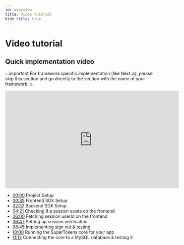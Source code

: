 ```yaml
---
id: overview
title: Video tutorial
hide_title: true
---
```


# Video tutorial

## Quick implementation video

:::important
For framework specific implementation (like Next.js), please skip this section and go directly to the section with the name of your framework. 
:::

<iframe  width="560" height="315" src="https://www.youtube.com/embed/JB1Cc-NDzuc" frameborder="0" allow="accelerometer; autoplay; clipboard-write; encrypted-media; gyroscope; picture-in-picture" allowfullscreen></iframe>


- [00:00](https://www.youtube.com/watch?v=JB1Cc-NDzuc) Project Setup
- [00:35](https://www.youtube.com/watch?v=JB1Cc-NDzuc&t=35s) Frontend SDK Setup
- [02:37](https://www.youtube.com/watch?v=JB1Cc-NDzuc&t=157s) Backend SDK Setup
- [04:21](https://www.youtube.com/watch?v=JB1Cc-NDzuc&t=261s) Checking if a session exists on the frontend
- [06:00](https://www.youtube.com/watch?v=JB1Cc-NDzuc&t=360s) Fetching session userId on the frontend
- [06:47](https://www.youtube.com/watch?v=JB1Cc-NDzuc&t=407s) Setting up session verification
- [08:45](https://www.youtube.com/watch?v=JB1Cc-NDzuc&t=525s) Implementing sign out & testing
- [10:00](https://www.youtube.com/watch?v=JB1Cc-NDzuc&t=600s) Running the SuperTokens core for your app
- [11:12](https://www.youtube.com/watch?v=JB1Cc-NDzuc&t=672s) Connecting the core to a MySQL database & testing it